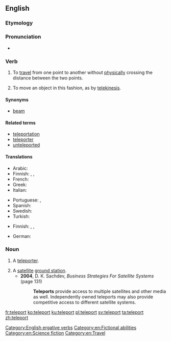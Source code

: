 ==English==
{{wikipedia|teleportation}}

===Etymology===
{{back-form|teleportation|lang=en}}

===Pronunciation===
* {{IPA|/tɛlipɔː(r)t/|lang=en}}

===Verb===
{{en-verb}}

# {{context|intransitive|lang=en}} To [[travel]] from one point to another without [[physically]] crossing the distance between the two points.
# {{context|transitive|lang=en}} To move an object in this fashion, as by [[telekinesis]].

====Synonyms====
* {{sense|to travel from one point to another without physically crossing the distance}} [[beam]]

====Related terms====
* [[teleportation]]
* [[teleporter]]
* [[unteleported]]

====Translations====
{{trans-top|travel without physically crossing distance}}
* Arabic: {{t|ar|اتصالات الساتليه|tr=aittisalat alssatiliih}}
* Finnish: {{t|fi|kaukosiirtyä}}, {{t|fi|etäsiirtyä}}, {{t|fi|teleportata}} {{qualifier|slang}}
* French: {{t+|fr|téléporter}}
* Greek: {{t|el|τηλεμεταφέρουν|tr=tilemetaféroun}}
* Italian: {{t|it|teletrasportare}}
{{trans-mid}}
* Portuguese: {{t|pt|teletransportar}}, {{t|pt|teleportar}}
* Spanish: {{t|es|telepuerto|m}}
* Swedish: {{t+|sv|teleportera}}
* Turkish: {{t|tr|ışınlanmak}}
{{trans-bottom}}

{{trans-top|move an object by teleportation}}
* Finnish: {{t|fi|kaukosiirtää}}, {{t|fi|etäsiirtää}}, {{t|fi|teleportata}} {{qualifier|slang}}
{{trans-mid}}
* German: {{t+|de|teleportieren}}
{{trans-bottom}}

===Noun===
{{en-noun}}

# {{context|scifi|lang=en}} A [[teleporter]].
# A [[satellite]] [[ground station]].
#* '''2004''', D. K. Sachdev, ''Business Strategies For Satellite Systems'' (page 131)
#*: '''Teleports''' provide access to multiple satellites and other media as well. Independently owned teleports may also provide competitive access to different satellite systems.

[[Category:English ergative verbs]]
[[Category:en:Fictional abilities]]
[[Category:en:Science fiction]]
[[Category:en:Travel]]

[[fr:teleport]]
[[ko:teleport]]
[[ku:teleport]]
[[pl:teleport]]
[[sv:teleport]]
[[ta:teleport]]
[[zh:teleport]]